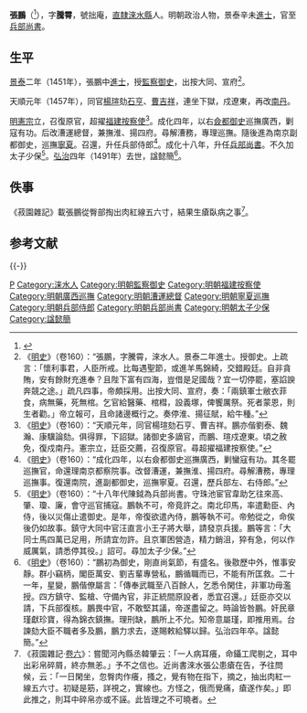 {{Otheruses|other=名为张鹏的其他人物|张鹏}}
{{Otheruses|other=名为张腾霄的其他人物|张腾霄}}
{{明清人物信息框
| 姓名 = 張鵬
| 原名 =
| 圖片名稱 = 
| 圖片大小 = 220px
| 圖片說明 = 
| 最高職務 = 太子少保兵部尚書
| 最高散阶 =
| 國家 = 大明
| 爵位 =
| 籍貫 = [[北直隸|直隸]][[淶水縣|淶水縣]]
| 族裔 = 漢族
| 旗籍 = 
| 字號 = 字騰霄
| 室名 = 
| 諡號 = 懿簡
| 出生日期 = 永樂十八年（1420年）
| 出生地點 = 
| 逝世日期 = 弘治四年（1491年）
| 逝世地點 = 
| 墓葬 =
| 配偶 =
| 親屬 = 
| 出身 = 
*景泰二年辛未科進士出身
| 經歷 = 
| 著作 =
}}

'''張鵬'''（{{bd|1420年||1491年||Z}}<ref>{{Cite web |url=http://archive.ihp.sinica.edu.tw/ttscgi/ttsquery?0:0:mctauac:TM%3D%B1i%C4P |title=資料連結 |publisher=中央研究院歷史語言研究所明清檔案工作室 |accessdate=2011-07-20 |archive-date=2019-09-21 |archive-url=https://web.archive.org/web/20190921074752/http://archive.ihp.sinica.edu.tw/ttscgi/ttsquery?0:0:mctauac:TM%3D%B1i%C4P }}</ref>），字'''騰霄'''，號拙庵，[[北直隸|直隸]][[淶水縣|淶水縣]]人。明朝政治人物，景泰辛未[[進士|進士]]，官至[[明朝兵部尚書|兵部尚書]]。

==生平==
[[景泰_(明朝)|景泰]]二年（1451年），張鵬中[[進士|進士]]，授[[監察御史|監察御史]]，出按大同、宣府<ref>《[[明史|明史]]》（卷160）：“張鵬，字騰霄，淶水人。景泰二年進士。授御史。上疏言：「懷利事君，人臣所戒。比每遇聖節，或進羊馬錦綺，交錯殿廷。自非貪賄，安有餘財充進奉？且陛下富有四海，豈借是足國哉？宜一切停罷，塞諂諛奔競之途。」疏凡四事，帝頗採用。出按大同、宣府，奏：「兩鎮軍士敝衣菲食，病無藥，死無棺。乞官給醫藥、棺槥，設義塚，俾饗厲祭。死者蒙恩，則生者勸。」帝立報可，且命諸邊概行之。奏停淮、揚征賦，給牛種。”</ref>。

天順元年（1457年），同官[[楊瑄|楊瑄]]劾[[石亨|石亨]]、[[曹吉祥|曹吉祥]]，連坐下獄，戍遼東，再改[[南丹|南丹]]。

[[明憲宗|明憲宗]]立，召復原官，超擢[[福建|福建]][[按察使|按察使]]<ref>《[[明史|明史]]》（卷160）：“天順元年，同官楊瑄劾石亨、曹吉祥。鵬亦偕劉泰、魏瀚、康驥論劾。俱得罪，下詔獄。諸御史多謫官，而鵬、瑄戍遼東。頃之赦免，復戍南丹。憲宗立，廷臣交薦，召復原官。尋超擢福建按察使。”</ref>。成化四年，以右[[僉都御史|僉都御史]]巡撫廣西，剿寇有功。后改漕運總督，兼撫淮、揚四府。尋解漕務，專理巡撫。隨後進為南京副都御史，巡撫[[寧夏|寧夏]]。召還，升任兵部侍郎<ref>《[[明史|明史]]》（卷160）：“成化四年，以右僉都御史巡撫廣西，剿蠻寇有功。其冬罷巡撫官，命還理南京都察院事。改督漕運，兼撫淮、揚四府。尋解漕務，專理巡撫事。復還南院，進副都御史，巡撫寧夏。召還，歷兵部左、右侍郎。”</ref>。成化十八年，升任[[兵部尚書|兵部尚書]]。不久加太子少保<ref>《[[明史|明史]]》（卷160）：“十八年代陳鉞為兵部尚書。守珠池宦官韋助乞往來高、肇、瓊、廉，會守巡官捕寇。鵬執不可，帝竟許之。南北印馬，率遣勳臣、內侍，後以災傷止遣御史。是年，帝復欲遣內侍，鵬等執不可。帝勉從之，命俟後仍如故事。鎮守大同中官汪直言小王子將大舉，請發京兵援。鵬等言：「大同士馬四萬已足用，所請宜勿許。且京軍困營造，精力銷沮，猝有急，何以作威厲氣，請悉停其役。」詔可。尋加太子少保。”</ref>。[[弘治_(明)|弘治]]四年（1491年）去世，諡懿簡<ref>《[[明史|明史]]》（卷160）：“鵬初為御史，剛直尚氣節，有盛名。後敭歷中外，惟事安靜。群小竊柄，閣臣萬安、劉吉輩專營私，鵬循職而已，不能有所匡救。二十一年，星變，鵬偕僚屬言：「傳奉武職至八百餘人，乞悉令閑住，非軍功毋濫授。四方鎮守、監槍、守備內官，非正統間原設者，悉宜召還。」廷臣亦交以請，下兵部復核。鵬畏中官，不敢堅其議，帝遂盡留之。時論皆咎鵬。奸民章瑾獻珍寶，得為錦衣鎮撫。理刑缺，鵬所上不允。知帝意屬瑾，即推用焉。台諫劾大臣不職者多及鵬，鵬力求去，遂賜敕給驛以歸。弘治四年卒。諡懿簡。”</ref>。

==佚事==
《菽園雜記》載張鵬從臀部掏出肉紅線五六寸，結果生瘡臥病之事<ref>《菽園雜記·[[s:菽園雜記/卷06|卷六]]》：嘗聞河內縣丞韓肇云：「一人病耳癢，命鑷工爬剔之，耳中出彩帛碎屑，終亦無恙。」予不之信也。近尚書淶水張公患瘡在告，予往問候，云：「一日閑坐，忽臀肉作癢，搔之，覺有物在指下，摘之，抽出肉紅一線五六寸。初疑是筋，詳視之，實線也。方怪之，俄而覺痛，瘡遂作矣。」即此推之，則耳中碎帛亦或不誣。此皆理之不可曉者。</ref>。

==参考文献==
{{wikisource|明史/卷160}}
{{Reflist}}

{{-}}
{{start box}}
{{s-off}}
{{succession box|[[陳鉞|陳鉞]]|[[馬文升|馬文升]]|[[明朝兵部尚書|明朝兵部尚書]]|1482年-1485年}}
{{end box}}

{{景泰二年辛未科殿試金榜}}

{{Authority control}}
{{DEFAULTSORT:Zhang張}}
[[Category:张姓|P]]
[[Category:涞水人|Category:涞水人]]
[[Category:明朝監察御史|Category:明朝監察御史]]
[[Category:明朝福建按察使|Category:明朝福建按察使]]
[[Category:明朝廣西巡撫|Category:明朝廣西巡撫]]
[[Category:明朝漕運總督|Category:明朝漕運總督]]
[[Category:明朝寧夏巡撫|Category:明朝寧夏巡撫]]
[[Category:明朝兵部侍郎|Category:明朝兵部侍郎]]
[[Category:明朝兵部尚書|Category:明朝兵部尚書]]
[[Category:明朝太子少保|Category:明朝太子少保]]
[[Category:諡懿簡|Category:諡懿簡]]